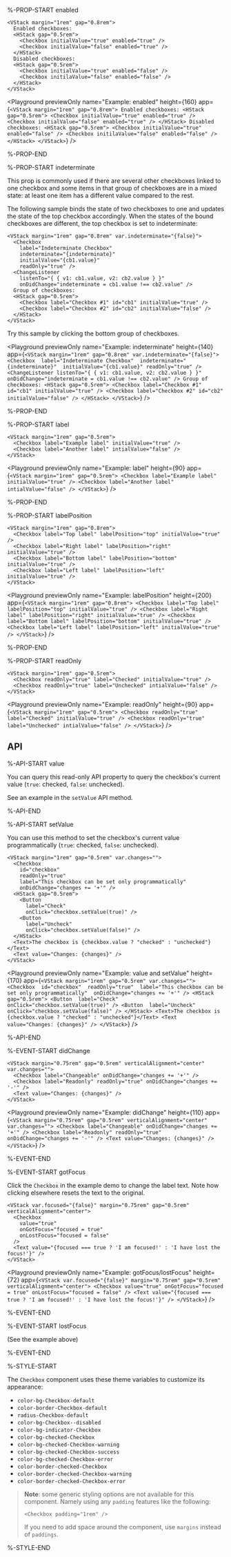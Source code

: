 %-PROP-START enabled

```ueml copy {4-5, 9-10}
<VStack margin="1rem" gap="0.8rem">
  Enabled checkboxes:
  <HStack gap="0.5rem">
    <Checkbox initialValue="true" enabled="true" />
    <Checkbox initialValue="false" enabled="true" />
  </HStack>
  Disabled checkboxes:
  <HStack gap="0.5rem">
    <Checkbox initialValue="true" enabled="false" />
    <Checkbox initilaValue="false" enabled="false" />
  </HStack>
</VStack>
```

<Playground
  previewOnly
  name="Example: enabled"
  height={160}
  app={`
    <VStack margin="1rem" gap="0.8rem">
      Enabled checkboxes:
      <HStack gap="0.5rem">
        <Checkbox initialValue="true" enabled="true" />
        <Checkbox initialValue="false" enabled="true" />
      </HStack>
      Disabled checkboxes:
      <HStack gap="0.5rem">
        <Checkbox initialValue="true" enabled="false" />
        <Checkbox initilaValue="false" enabled="false" />
      </HStack>
    </VStack>
  `}
/>

%-PROP-END

%-PROP-START indeterminate

This prop is commonly used if there are several other checkboxes linked to one checkbox and some items in that group of checkboxes are in a mixed state: at least one item has a different value compared to the rest.

The following sample binds the state of two checkboxes to one and updates the state of the top checkbox accordingly. When the states of the bound checkboxes are different, the top checkbox is set to indeterminate:

```ueml copy {4}
<VStack margin="1rem" gap="0.8rem" var.indeterminate="{false}">
  <Checkbox
    label="Indeterminate Checkbox"
    indeterminate="{indeterminate}"
    initialValue="{cb1.value}"
    readOnly="true" />
  <ChangeListener
    listenTo="{ { v1: cb1.value, v2: cb2.value } }"
    onDidChange="indeterminate = cb1.value !== cb2.value" />
  Group of checkboxes:
  <HStack gap="0.5rem">
    <Checkbox label="Checkbox #1" id="cb1" initialValue="true" />
    <Checkbox label="Checkbox #2" id="cb2" initialValue="false" />
  </HStack>
</VStack>
```

Try this sample by clicking the bottom group of checkboxes.

<Playground
  previewOnly
  name="Example: indeterminate"
  height={140}
  app={`
    <VStack margin="1rem" gap="0.8rem" var.indeterminate="{false}">
      <Checkbox 
        label="Indeterminate Checkbox" 
        indeterminate="{indeterminate}" 
        initialValue="{cb1.value}"
        readOnly="true" />
      <ChangeListener
        listenTo="{ { v1: cb1.value, v2: cb2.value } }" 
        onDidChange="indeterminate = cb1.value !== cb2.value" />
      Group of checkboxes:
      <HStack gap="0.5rem">
        <Checkbox label="Checkbox #1" id="cb1" initialValue="true" />
        <Checkbox label="Checkbox #2" id="cb2" initialValue="false" />
      </HStack>
    </VStack>
  `}
/>

%-PROP-END

%-PROP-START label

```ueml copy
<VStack margin="1rem" gap="0.5rem">
  <Checkbox label="Example label" initialValue="true" />
  <Checkbox label="Another label" intialValue="false" />
</VStack>
```

<Playground
  previewOnly
  name="Example: label"
  height={90}
  app={`
    <VStack margin="1rem" gap="0.5rem">
      <Checkbox label="Example label" initialValue="true" />
      <Checkbox label="Another label" intialValue="false" />
    </VStack>
  `}
/>

%-PROP-END

%-PROP-START labelPosition

```ueml copy
<VStack margin="1rem" gap="0.8rem">
  <Checkbox label="Top label" labelPosition="top" initialValue="true" />
  <Checkbox label="Right label" labelPosition="right" initialValue="true" />
  <Checkbox label="Bottom label" labelPosition="bottom" initialValue="true" />
  <Checkbox label="Left label" labelPosition="left" initialValue="true" />
</VStack>
```

<Playground
  previewOnly
  name="Example: labelPosition"
  height={200}
  app={`
    <VStack margin="1rem" gap="0.8rem">
      <Checkbox label="Top label" labelPosition="top" initialValue="true" />
      <Checkbox label="Right label" labelPosition="right" initialValue="true" />
      <Checkbox label="Bottom label" labelPosition="bottom" initialValue="true" />
      <Checkbox label="Left label" labelPosition="left" initialValue="true" />
    </VStack>
  `}
/>

%-PROP-END

%-PROP-START readOnly

```ueml copy {3}
<VStack margin="1rem" gap="0.5rem">
  <Checkbox readOnly="true" label="Checked" initialValue="true" />
  <Checkbox readOnly="true" label="Unchecked" intialValue="false" />
</VStack>
```

<Playground
  previewOnly
  name="Example: readOnly"
  height={90}
  app={`
    <VStack margin="1rem" gap="0.5rem">
      <Checkbox readOnly="true" label="Checked" initialValue="true" />
      <Checkbox readOnly="true" label="Unchecked" intialValue="false" />
    </VStack>
  `}
/>

## API

%-API-START value

You can query this read-only API property to query the checkbox's current value (`true`: checked, `false`: unchecked).

See an example in the `setValue` API method.

%-API-END

%-API-START setValue

You can use this method to set the checkbox's current value programmatically (`true`: checked, `false`: unchecked).

```ueml copy {9,12,14}
<VStack margin="1rem" gap="0.5rem" var.changes="">
  <Checkbox 
    id="checkbox" 
    readOnly="true" 
    label="This checkbox can be set only programmatically" 
    onDidChange="changes += '+'" />
  <HStack gap="0.5rem">
    <Button 
      label="Check" 
      onClick="checkbox.setValue(true)" />
    <Button 
      label="Uncheck" 
      onClick="checkbox.setValue(false)" />
  </HStack>
  <Text>The checkbox is {checkbox.value ? "checked" : "unchecked"}</Text>
  <Text value="Changes: {changes}" />
</VStack>
```

<Playground
  previewOnly
  name="Example: value and setValue"
  height={170}
  app={`
    <VStack margin="1rem" gap="0.5rem" var.changes="">
      <Checkbox 
        id="checkbox" 
        readOnly="true" 
        label="This checkbox can be set only programmatically" 
        onDidChange="changes += '+'" />
      <HStack gap="0.5rem">
        <Button 
          label="Check" 
          onClick="checkbox.setValue(true)" />
        <Button 
          label="Uncheck" 
          onClick="checkbox.setValue(false)" />
      </HStack>
      <Text>The checkbox is {checkbox.value ? "checked" : "unchecked"}</Text>
      <Text value="Changes: {changes}" />
    </VStack>
  `}
/>

%-API-END

%-EVENT-START didChange

```ueml copy
<VStack margin="0.75rem" gap="0.5rem" verticalAlignment="center" var.changes="">
  <Checkbox label="Changeable" onDidChange="changes += '+'" />
  <Checkbox label="Readonly" readOnly="true" onDidChange="changes += '-'" />
  <Text value="Changes: {changes}" />
</VStack>
```

<Playground
  previewOnly
  name="Example: didChange"
  height={110}
  app={`
    <VStack margin="0.75rem" gap="0.5rem" verticalAlignment="center" var.changes="">
      <Checkbox label="Changeable" onDidChange="changes += '+'" />
      <Checkbox label="Readonly" readOnly="true" onDidChange="changes += '-'" />
      <Text value="Changes: {changes}" />
    </VStack>
  `}
/>

%-EVENT-END

%-EVENT-START gotFocus

Click the `Checkbox` in the example demo to change the label text. Note how clicking elsewhere resets the text to the original.

```ueml copy {4,5}
<VStack var.focused="{false}" margin="0.75rem" gap="0.5rem" verticalAlignment="center">
  <Checkbox
    value="true"
    onGotFocus="focused = true"
    onLostFocus="focused = false"
  />
  <Text value="{focused === true ? 'I am focused!' : 'I have lost the focus!'}" />
</VStack>
```

<Playground
  previewOnly
  name="Example: gotFocus/lostFocus"
  height={72}
  app={`
    <VStack var.focused="{false}" margin="0.75rem" gap="0.5rem" verticalAlignment="center">
      <Checkbox
        value="true"
        onGotFocus="focused = true"
        onLostFocus="focused = false"
      />
      <Text value="{focused === true ? 'I am focused!' : 'I have lost the focus!'}" />
    </VStack>
  `}
/>

%-EVENT-END

%-EVENT-START lostFocus

(See the example above)

%-EVENT-END

%-STYLE-START

The `Checkbox` component uses these theme variables to customize its appearance:

- `color-bg-Checkbox-default`
- `color-border-Checkbox-default`
- `radius-Checkbox-default`
- `color-bg-Checkbox--disabled`
- `color-bg-indicator-Checkbox`
- `color-bg-checked-Checkbox`
- `color-bg-checked-Checkbox-warning`
- `color-bg-checked-Checkbox-success`
- `color-bg-checked-Checkbox-error`
- `color-border-checked-Checkbox`
- `color-border-checked-Checkbox-warning`
- `color-border-checked-Checkbox-error`

> **Note**: some generic styling options are not available for this component.
> Namely using any `padding` features like the following:
>
> ```
> <Checkbox padding="1rem" />
> ```
>
> If you need to add space around the component, use `margins` instead of `paddings`.

%-STYLE-END

